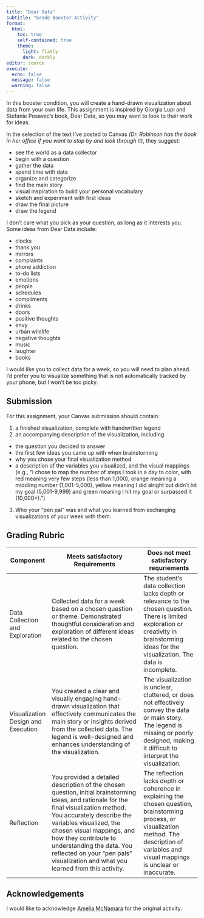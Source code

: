 ```yaml
---
title: "Dear Data"
subtitle: "Grade Booster Activity"
format: 
  html:
    toc: true
    self-contained: true
    theme:
      light: flatly
      dark: darkly
editor: source
execute: 
  echo: false
  message: false
  warning: false
---
```


In this booster condition, you will create a hand-drawn visualization about data from your own life. This assignment is inspired by Giorgia Lupi and Stefanie Posavec’s book, Dear Data, so you may want to look to their work for ideas.

In the selection of the text I’ve posted to Canvas *(Dr. Robinson has the book in her office if you want to stop by and look through it)*, they suggest:

-   see the world as a data collector
-   begin with a question
-   gather the data
-   spend time with data
-   organize and categorize
-   find the main story
-   visual inspiration to build your personal vocabulary
-   sketch and experiment with first ideas
-   draw the final picture
-   draw the legend

I don’t care what you pick as your question, as long as it interests you. Some ideas from Dear Data include:

-   clocks
-   thank you
-   mirrors
-   complaints
-   phone addiction
-   to-do lists
-   emotions
-   people
-   schedules
-   compliments
-   drinks
-   doors
-   positive thoughts
-   envy
-   urban wildlife
-   negative thoughts
-   music
-   laughter
-   books

I would like you to collect data for a week, so you will need to plan ahead. I’d prefer you to visualize something that is not automatically tracked by your phone, but I won’t be too picky.

## Submission

For this assignment, your Canvas submission should contain:

1.  a finished visualization, complete with handwritten legend
2.  an accompanying description of the visualization, including

-   the question you decided to answer
-   the first few ideas you came up with when brainstorming
-   why you chose your final visualization method
-   a description of the variables you visualized, and the visual mappings (e.g., “I chose to map the number of steps I took in a day to color, with red meaning very few steps (less than 1,000), orange meaning a middling number (1,001-5,000), yellow meaning I did alright but didn’t hit my goal (5,001-9,999) and green meaning I hit my goal or surpassed it (10,000+).”)

3.  Who your "pen pal" was and what you learned from exchanging visualizations of your week with them.

## Grading Rubric

| Component                          | Meets satisfactory Requirements                                                                                                                                                                                                                                                                                                                                     | Does not meet satisfactory requriements                                                                                                                                                               |
|------------------------------------|---------------------------------------------------------------------------------------------------------------------------------------------------------------------------------------------------------------------------------------------------------------------------------------------------------------------------------------------------------------------|-------------------------------------------------------------------------------------------------------------------------------------------------------------------------------------------------------|
| Data Collection and Exploration    | Collected data for a week based on a chosen question or theme. Demonstrated thoughtful consideration and exploration of different ideas related to the chosen question.                                                                                                                                                                                             | The student's data collection lacks depth or relevance to the chosen question. There is limited exploration or creativity in brainstorming ideas for the visualization. The data is incomplete.       |
| Visualization Design and Execution | You created a clear and visually engaging hand-drawn visualization that effectively communicates the main story or insights derived from the collected data. The legend is well-designed and enhances understanding of the visualization.                                                                                                                           | The visualization is unclear, cluttered, or does not effectively convey the data or main story. The legend is missing or poorly designed, making it difficult to interpret the visualization.         |
| Reflection                         | You provided a detailed description of the chosen question, initial brainstorming ideas, and rationale for the final visualization method. You accurately describe the variables visualized, the chosen visual mappings, and how they contribute to understanding the data. You reflected on your "pen pals" visualization and what you learned from this activity. | The reflection lacks depth or coherence in explaining the chosen question, brainstorming process, or visualization method. The description of variables and visual mappings is unclear or inaccurate. |

## Acknowledgements

I would like to acknowledge [Amelia McNamara](https://ameliamn.github.io/STAT336/dear_data.html) for the original activity.
